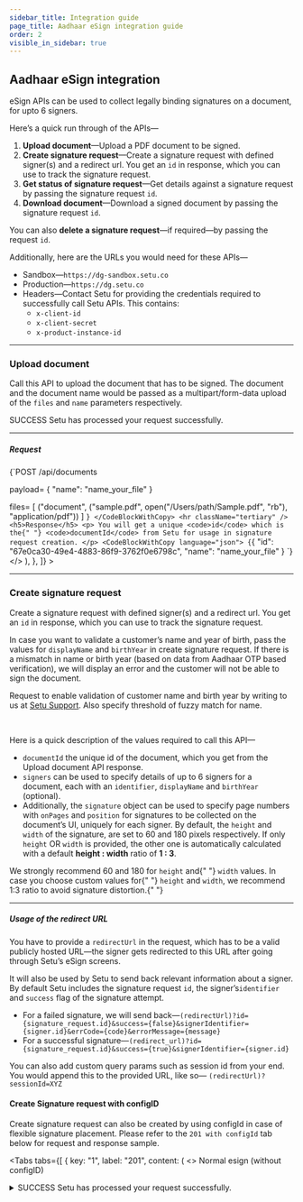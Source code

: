 ```yaml
---
sidebar_title: Integration guide
page_title: Aadhaar eSign integration guide
order: 2
visible_in_sidebar: true
---
```


## Aadhaar eSign integration

eSign APIs can be used to collect legally binding signatures on a document, for upto 6 signers.

Here’s a quick run through of the APIs—

1. **Upload document**—Upload a PDF document to be signed.
2. **Create signature request**—Create a signature request with defined signer(s) and a redirect url. You get an `id` in response, which you can use to track the signature request.
3. **Get status of signature request**—Get details against a signature request by passing the signature request `id`.
4. **Download document**—Download a signed document by passing the signature request `id`.

<Callout type="tip">
  You can also <strong>delete a signature request</strong>—if required—by
  passing the request
  <code>id</code>.
</Callout>

<br />

Additionally, here are the URLs you would need for these APIs—

- Sandbox—`https://dg-sandbox.setu.co`
- Production—`https://dg.setu.co`
- Headers—Contact Setu for providing the credentials required to successfully call Setu APIs. This contains:
  - `x-client-id`
  - `x-client-secret`
  - `x-product-instance-id`

<hr class="primary" />

### Upload document

Call this API to upload the document that has to be signed. The document and the document name would be passed as a multipart/form-data upload of the `files` and `name` parameters respectively.

<Row>
  <Portion desktopSpan="whole">
    <Tabs
      tabs={[
        {
          key: "1",
          label: "201",
          content: (
            <>
              <p>
                <Badge type="success">SUCCESS</Badge> Setu has processed your
                request successfully.
              </p>
              <hr className="tertiary" />
              <h5>Request</h5>
              <CodeBlockWithCopy language="json">
                {`POST /api/documents 
 
payload= { 
    "name": "name_your_file" 
 } 
 
files= [ 
  ("document", ("sample.pdf", open("/Users/path/Sample.pdf", "rb"), "application/pdf")) 
] `}
              </CodeBlockWithCopy>
              <hr className="tertiary" />
              <h5>Response</h5>
              <p>
                You will get a unique <code>id</code> which is the{" "}
                <code>documentId</code> from Setu for usage in signature request
                creation.
              </p>
              <CodeBlockWithCopy language="json">
                {`{
  "id": "67e0ca30-49e4-4883-86f9-3762f0e6798c", 
  "name": "name_your_file" 
} `}
              </CodeBlockWithCopy>
            </>
          ),
        },
      ]}
    ></Tabs>
  </Portion>
</Row>

<hr class="primary" />

### Create signature request

Create a signature request with defined signer(s) and a redirect url. You get an `id` in response, which you can use to track the signature request. 

In case you want to validate a customer’s name and year of birth, pass the values for `displayName` and `birthYear` in create signature request. If there is a mismatch in name or birth year (based on data from Aadhaar OTP based verification), we will display an error and the customer will not be able to sign the document.

<Callout type="tip">Request to enable validation of customer name and birth year by writing to us at <a href="https://setu.co/support" target="_blank">Setu Support</a>. Also specify threshold of fuzzy match for name.</Callout>

<br/>

Here is a quick description of the values required to call this API—

- `documentId` the unique id of the document, which you get from the Upload document API response.
- `signers` can be used to specify details of up to 6 signers for a document, each with an `identifier`, `displayName` and `birthYear` (optional).
- Additionally, the `signature` object can be used to specify page numbers with `onPages` and `position` for signatures to be collected on the document’s UI, uniquely for each signer. By default, the `height` and `width` of the signature, are set to 60 and 180 pixels respectively. If only `height` OR `width` is provided, the other one is automatically calculated with a default **height : width** ratio of **1 : 3**.

<Callout type="warning">
  We strongly recommend 60 and 180 for <code>height</code> and{" "}
  <code>width</code> values. In case you choose custom values for{" "}
  <code>height</code> and <code>width</code>, we recommend 1:3 ratio to avoid
  signature distortion.{" "}
</Callout>

<hr class="tertiary" />

##### Usage of the redirect URL

You have to provide a `redirectUrl` in the request, which has to be a valid publicly hosted URL—the signer gets redirected to this URL after going through Setu’s eSign screens.

It will also be used by Setu to send back relevant information about a signer. By default Setu includes the signature request `id`, the signer’s`identifier` and `success` flag of the signature attempt.

- For a failed signature, we will send back—`(redirectUrl)?id={signature_request.id}&success={false}&signerIdentifier={signer.id}&errCode={code}&errorMessage={message}`
- For a successful signature—`(redirect_url)?id={signature_request.id}&success={true}&signerIdentifier={signer.id}`

<Callout type="tip">
  You can also add custom query params such as session id from your end. You
  would append this to the provided URL, like so—
  <code>(redirectUrl)?sessionId=XYZ</code>
</Callout>

<br/>

#### Create Signature request with configID

Create signature request can also be created by using configId in case of flexible signature placement. Please refer to the `201 with configId` tab below for request and response sample.

<Tabs
      tabs={[
        {
          key: "1",
          label: "201",
          content: (
            <>
            <Text size="small" weight="600">Normal esign (without configID)</Text>
            <Card padding="nano" shape="rounded" marginBottom="micro">
  <details>
    <summary>
                <Text size="medium" marginBottom="none" paddingRight="medium"><Badge type="success">SUCCESS</Badge> Setu has processed your
                request successfully.</Text>
    </summary>
              <hr className="tertiary" />
              <h5>Request</h5>
              <CodeBlockWithCopy language="json">
                {`POST /api/signature 
                
                { 
                  "documentId": "67e0ca30-49e4-4883-86f9-3762f0e6798c", 
                  "redirectUrl": "your-redirect-url.com?other_keys=youcandefinehere", 
                  "signers": [{ 
                      "identifier": "9876543210", 
                      "displayName": "John Doe", 
                      "birthYear": "1988",
                      "signature": { 
                          "onPages": [ 
                              "1" 
                          ], 
                          "position": "bottom-left", 
                          "height": 60, 
                          "width": 180 
                      } 
                  }] 
                } `}
              </CodeBlockWithCopy>
              <hr className="tertiary" />
              <h5>Response</h5>
              <p>
                You will get a unique signature request <code>id</code> from Setu—to track this signature request. Additionally, you will get an array of <code>signers</code>, each with their own signer <code>id</code>, <code>status</code> and <code>url</code>.
              </p>
              <CodeBlockWithCopy language="json">
                {`{ 
                    "documentId": "67e0ca30-49e4-4883-86f9-3762f0e6798c", 
                    "id": "cb80bfb4-d163-426e-ad57-1fd8889e62d4", 
                    "redirectUrl": "your-redirect-url.com?other_keys=youcandefinehere", 
                    "signers": [{ 
                            "displayName": "John Doe", 
                            "birthYear": "1988", //included if specified in Create signature request API
                            "id": "34f94af1-a8b9-4797-b287-c5ef7bff99a1", 
                            "identifier": "9876543210", 
                            "signatureDetails": null, 
                            "status": "pending", 
                            "url": "https://dg-uat.setu.co/signature/preview?requestId=6bae9d1f-0fa6-44e5-a801-3ad4a5f10a12&signerId=34f94af1-a8b9-4797-b287-c5ef7bff99a1" 
                    }], 
                    "status": "sign_initiated" 
                } `}
              </CodeBlockWithCopy>
              <p>
                The <code>url</code> from this response should be used to redirect your customer to complete a signature. The session of the <code>url</code> is activated once the user is redirected to it, and remains active for 15 minutes by default. Note that if one of the signers is signing the document, other signers have to wait until the active signer has finished signing.
              </p>
              <Callout type="warning">
                When the session of a <code>url</code> is active, the  <code>status</code> of the signature request is <code>sign_in_progress</code> and no other signer will be able to sign the document at that point of time.
              </Callout>
              </details>
              </Card>
              
              <Text size="small" weight="600">Flexi esign (with configID)</Text>
              <Card padding="nano" shape="rounded">
  <details>
    <summary>
                <Text size="medium" marginBottom="none" paddingRight="medium"><Badge type="success">SUCCESS</Badge> Setu has processed your
                request successfully.</Text>
    </summary>
              <hr className="tertiary" />
               <p>
                When passiing a configID, width, height, position and on pages field are not required as they are picked from the config associated with the id.
              </p>
              <h5>Request with configId</h5> 
              <CodeBlockWithCopy language="json">
                {`POST /api/signature 
                
                {
                  "documentId": "{{document_id}}",
                  "redirectUrl": "http://setu.co",
                  "configId": "e66e4d4b-165b-49db-bef2-3f11f9f2384",
                  "signers": [
                    {
                      "identifier": "7002484002",
                      "displayName": "Rahul R",
                      "birthYear": "1988",
                      "signerConfigNumber": 1
                    },
                    {
                      "identifier": "9811412438",
                      "displayName": "chetri R",
                      "birthYear": "1987",
                      "signerConfigNumber": 2
                    }
                  ]
                } 
              `}
              </CodeBlockWithCopy>
              <hr className="tertiary" />
              <h5>Response</h5>
              <p>
                You will get a unique signature request <code>id</code> from Setu—to track this signature request. Additionally, you will get an array of <code>signers</code>, each with their own signer <code>id</code>, <code>status</code> and <code>url</code>.
              </p>
              <CodeBlockWithCopy language="json">
                {`{ 
"documentId": "67e0ca30-49e4-4883-86f9-3762f0e6798c", 
"id": "cb80bfb4-d163-426e-ad57-1fd8889e62d4", 
"redirectUrl": "your-redirect-url.com?other_keys=youcandefinehere", 
"signers": [{ 
        "displayName": "Rahul R", 
        "birthYear": "1988", //included if specified in Create signature request API
        "id": "34f94af1-a8b9-4797-b287-c5ef7bff99a1", 
        "identifier": "7002484002", 
        "signatureDetails": null, 
        "status": "pending", 
        "url": "https://dg-uat.setu.co/signature/preview?requestId=6bae9d1f-0fa6-44e5-a801-3ad4a5f10a12&signerId=34f94af1-a8b9-4797-b287-c5ef7bff99a1" 
},
{ 
        "displayName": "chetri R", 
        "birthYear": "1988", //included if specified in Create signature request API
        "id": "34f94af1-a8b9-4797-b287-c5ef7bff99a1", 
        "identifier": "9811412438", 
        "signatureDetails": null, 
        "status": "pending", 
        "url": "https://dg-uat.setu.co/signature/preview?requestId=6bae9d1f-0fa6-44e5-a801-3ad4a5f10a12&signerId=34f94af1-a8b9-4797-b287-c5ef7bff90a2" 
}
], 
"status": "sign_initiated" 
                } `}
              </CodeBlockWithCopy>
              <p>
                The <code>url</code> from this response should be used to redirect your customer to complete a signature. The session of the <code>url</code> is activated once the user is redirected to it, and remains active for 15 minutes by default. Note that if one of the signers is signing the document, other signers have to wait until the active signer has finished signing.
              </p>
              <Callout type="warning">
                When the session of a <code>url</code> is active, the  <code>status</code> of the signature request is <code>sign_in_progress</code> and no other signer will be able to sign the document at that point of time.
              </Callout>
              </details>
              </Card>
            </>
          ),
        }
      ]}
    ></Tabs>

<hr class="primary" />

### Get signature request status

Call this API to get the details of a signature request by passing its unique signature request `id`.

The following table lists the possible values of `status` of the signature request and corresponding possible values of the `status` of signer(s)—

| Signature request status                                                                                                | Possible signer statuses               |
| ----------------------------------------------------------------------------------------------------------------------- | -------------------------------------- |
| `sign_initiated`—No signer has signed the document yet                                                                  | `pending`                              |
| `sign_pending`—At least one of the signers has signed the document                                                      | `pending `\| `signed`                  |
| `sign_in_progress`—When one of the signers is signing the document. No other signer will be able to sign at this stage. | `pending` \| `in_progress` \| `signed` |
| `sign_complete`—All signers have completed signing the document                                                         | `signed`                               |

<hr class="tertiary" />

<Row>
  <Portion desktopSpan="whole">
    <Tabs
      tabs={[
        {
          key: "1",
          label: "200",
          content: (
            <>
            <Text size="small" weight="600">Type 1</Text>
            <Card padding="nano" shape="rounded" marginBottom="micro">
              <details>
                <summary>
                <Text size="medium" marginBottom="none" paddingRight="medium"><Badge type="success">SUCCESS</Badge> Setu has processed your
                request successfully and no signer has signed the document yet.</Text>
                </summary>
              <hr className="tertiary" />
              <h5>Request</h5>
              <p>
                Pass the signature request <code>id</code> as a URL parameter
              </p>
              <CodeBlockWithCopy language="json">
                {`GET  /api/signature/:id `}
              </CodeBlockWithCopy>
              <hr className="tertiary" />
              <h5>Response</h5>
              <p>
                You will get the details associated with the provided signature
                request <code>id</code> like—
              </p>
              <ul>
                <li>
                  <code>documentId</code> , points to the document to be signed.
                </li>
                <li>
                  <code>id</code> is the signature request <code>id</code>{" "}
                  associated with this signature.
                </li>
                <li>
                  <code>redirectUrl</code> is publicly hosted URL, provided by
                  you while creating a signature request. You will get the
                  following query params by default—signature request{" "}
                  <code>id</code>, a particular signer’s <code>id</code> and{" "}
                  <code>status</code>
                </li>
                <li>
                  <code>signers</code> is an array of upto 6 signers, each with
                  an independent signer <code>id</code> and status
                </li>
                <li>
                  <code>status</code>, the overall status for the signature
                  request. It will change to <code>sign_complete</code>, once
                  all signers have completed signatures.
                </li>
              </ul>
              <CodeBlockWithCopy language="json">
                {`{ 
                    "documentId": "67e0ca30-49e4-4883-86f9-3762f0e6798c", 
                    "id": "cb80bfb4-d163-426e-ad57-1fd8889e62d4", 
                    "redirectUrl": "setu.co/careers", 
                    "signers": [ 
                      { 
                        "displayName": "John Doe", 
                        "birthYear": "1988", //included if specified in Create signature request API
                        "id": "9d9e47f7-9c24-4587-8775-f01b17e6fc4d" 
                        "identifier": "9876543210", 
                        "signatureDetails":null, 
                        "status": "pending", // ENUM values—pending | in_progress | signed 
                        "url": "sign.setu.co" 
                      } 
                    ], 
                    "status": "sign_initiated" // ENUM values—sign_initiated | sign_pending | sign_in_progress | sign_complete 
                } `}
              </CodeBlockWithCopy>
              </details>
              </Card>
              
              <Text size="small" weight="600">Type 2</Text>
              <Card padding="nano" shape="rounded" marginBottom="micro">
              <details>
                <summary>
                  <Text size="medium" marginBottom="none" paddingRight="medium"><Badge type="success">SUCCESS</Badge> Setu has processed your
                request successfully and at least one of the signers has signed
                the document.</Text>
                  </summary>
                <hr className="tertiary" />
                <h5>Request</h5>
                <p>
                  Pass the signature request <code>id</code> as a URL parameter
                  </p>
                <CodeBlockWithCopy language="json">
                  {`GET  /api/signature/:id `}
                  </CodeBlockWithCopy>
              <hr className="tertiary" />
              <h5>Response</h5>
              <p>
                You will get the details associated with the provided signature
                request <code>id</code> like—
              </p>
              <ul>
                <li>
                  <code>documentId</code> , points to the document to be signed.
                </li>
                <li>
                  <code>id</code> is the signature request <code>id</code>{" "}
                  associated with this signature.
                </li>
                <li>
                  <code>redirectUrl</code> is publicly hosted URL, provided by
                  you while creating a signature request. You will get the
                  following query params by default—signature request{" "}
                  <code>id</code>, a particular signer’s <code>id</code> and{" "}
                  <code>status</code>
                </li>
                <li>
                  <code>signers</code> is an array of upto 6 signers, each with
                  an independent signer <code>id</code> and status
                </li>
                <li>
                  <code>signatureDetails</code> is a JSON object, which has
                  details of the signer as per Aadhaar—<code>aadhaarName</code>,{" "}
                  <code>aadhaarSuffix</code>, <code>birthYear</code>,{" "}
                  <code>gender</code> and <code>postalCode</code>.
                </li>
                <li>
                  <code>status</code>, the overall status for the signature
                  request. It will change to <code>sign_complete</code>, once
                  all signers have completed signatures.
                </li>
              </ul>
              <CodeBlockWithCopy language="json">
                {`{ 
                    "documentId": "67e0ca30-49e4-4883-86f9-3762f0e6798c", 
                    "id": "cb80bfb4-d163-426e-ad57-1fd8889e62d4", 
                    "redirectUrl": "setu.co/careers", 
                    "signers": [ 
                      { 
                        "displayName": "John Doe", 
                        "birthYear": "1988", //included if specified in Create signature request API
                        "id": "9d9e47f7-9c24-4587-8775-f01b17e6fc4d" 
                        "identifier": "9876543210", 
                        "signatureDetails": { 
                            "aadhaarName": "John Doe", 
                            "aadhaarSuffix": "XXXX", 
                            "birthYear": "1988", 
                            "gender": "M", 
                            "postalCode": "560001" 
                        }, 
                        "status": "signed", // ENUM values—pending | in_progress | signed 
                        "url": "sign.setu.co" 
                      } 
                    ], 
                    "status": "sign_complete" // ENUM values—sign_initiated | sign_pending | sign_in_progress | sign_complete 
                } `}
                </CodeBlockWithCopy>
                </details>
                </Card>
              </>
          ),
        },
        {
          key: "2",
          label: "404",
          content: (
            <>
              <p>
                <Badge type="failure">NOT FOUND</Badge> When the provided
                signature <code>id</code> is incorrect or deleted.
              </p>
              <hr className="tertiary" />
              <h5>Request</h5>
              <CodeBlockWithCopy language="json">
                {`GET /api/signature/:id `}
              </CodeBlockWithCopy>
              <hr className="tertiary" />
              <h5>Response</h5>
              <CodeBlockWithCopy language="json">
                {`{ 
                    "error": { 
                        "code": "signature_request_not_found", 
                        "detail": "Signature Request Not Found.", 
                        "traceId": ""  // unique identifier for this error 
                    } 
                } `}
              </CodeBlockWithCopy>
            </>
          ),
        },
      ]}
    ></Tabs>
  </Portion>
</Row>

<hr class="primary" />

### Download signed document

Call this API to download a signed document.

<Row>
  <Portion desktopSpan="whole">
    <Tabs
      tabs={[
        {
          key: "1",
          label: "200",
          content: (
            <>
              <p>
                <Badge type="success">SUCCESS</Badge> Signature request is in{" "}
                <code>sign_complete</code> state and available for download.
              </p>
              <hr className="tertiary" />
              <h5>Request</h5>
              <p>
                Pass the signature request <code>id</code> as a URL parameter
              </p>
              <CodeBlockWithCopy language="json">
                {`GET  /api/signature/:id/download/ `}
              </CodeBlockWithCopy>
              <hr className="tertiary" />
              <h5>Response</h5>
              <CodeBlockWithCopy language="json">
                {` { 
                    "downloadUrl": "https://s3.amazonaws.com/downloadfolderpath",  
                    "id": "cb80bfb4-d163-426e-ad57-1fd8889e62d4", //signature request id 
                    "validUpto": "2021-10-28T14:09:14+05:30" //validity of downloadUrl in ISO 8601 timestamp 
                  } `}
              </CodeBlockWithCopy>
            </>
          ),
        },
        {
          key: "2",
          label: "400",
          content: (
            <>
              <p>
                <Badge type="failure">BAD REQUEST</Badge> Signature request is
                not yet completed.
              </p>
              <hr className="tertiary" />
              <h5>Request</h5>
              <p>
                Pass the signature request <code>id</code> as a URL parameter
              </p>
              <CodeBlockWithCopy language="json">
                {`GET  /api/signature/:id/download/ `}
              </CodeBlockWithCopy>
              <hr className="tertiary" />
              <h5>Response</h5>
              <CodeBlockWithCopy language="json">
                {`{ 
                    "error": { 
                        "code": "document_not_signed", 
                        "detail": "Only signed documents can be downloaded.", 
                        "traceId": ""  // unique identifier for this error 
                    } 
                } `}
              </CodeBlockWithCopy>
            </>
          ),
        },
        {
          key: "3",
          label: "404",
          content: (
            <>
              <p>
                <Badge type="failure">NOT FOUND</Badge> The signed document is
                either deleted or an incorrect signature request <code>id</code>{" "}
                has been provided.
              </p>
              <hr className="tertiary" />
              <h5>Request</h5>
              <p>
                Pass the signature request <code>id</code> as a URL parameter
              </p>
              <CodeBlockWithCopy language="json">
                {`GET  /api/signature/:id/download/ `}
              </CodeBlockWithCopy>
              <hr className="tertiary" />
              <h5>Response</h5>
              <CodeBlockWithCopy language="json">
                {`{ 
                  "error": { 
                    "code": "document_not_found", 
                    "detail": "Document not found.", 
                    "traceId": "" // unique identifier for this error 
                  } 
                } `}
              </CodeBlockWithCopy>
            </>
          ),
        },
      ]}
    ></Tabs>
  </Portion>
</Row>

<hr class="primary" />

### Delete a signature request

Call this API to delete a signature request. You can choose to do so once you have downloaded the signed document, or you may even delete it before.

<Callout type="warning">
  Deleting a signature request also deletes the document associated with it.
</Callout>

<Row>
  <Portion desktopSpan="whole">
    <Tabs
      tabs={[
        {
          key: "1",
          label: "204",
          content: (
            <>
              <p>
                <Badge type="success">SUCCESS</Badge> You will get a success 204
                status post deletion.
              </p>
              <hr className="tertiary" />
              <h5>Request</h5>
              <p>
                Pass the signature request <code>id</code> as a URL parameter
              </p>
              <CodeBlockWithCopy language="json">
                {`POST /api/signature/:id/delete/ `}
              </CodeBlockWithCopy>
            </>
          ),
        },
        {
          key: "2",
          label: "404",
          content: (
            <>
              <p>
                <Badge type="failure">NOT FOUND</Badge> When the provided
                signature request <code>id</code> is incorrect.
              </p>
              <hr className="tertiary" />
              <h5>Request</h5>
              <p>
                Pass the signature request <code>id</code> as a URL parameter
              </p>
              <CodeBlockWithCopy language="json">
                {`POST /api/signature/:id/delete/ `}
              </CodeBlockWithCopy>
              <hr className="tertiary" />
              <h5>Response</h5>
              <CodeBlockWithCopy language="json">
                {`{ 
                    "error": { 
                        "code": "signature_request_not_found", 
                        "detail": "Signature Request Not Found.", 
                        "traceId": ""  // unique identifier for this error 
                    } 
                } `}
              </CodeBlockWithCopy>
            </>
          ),
        },
      ]}
    ></Tabs>
  </Portion>
</Row>

<WasPageHelpful />